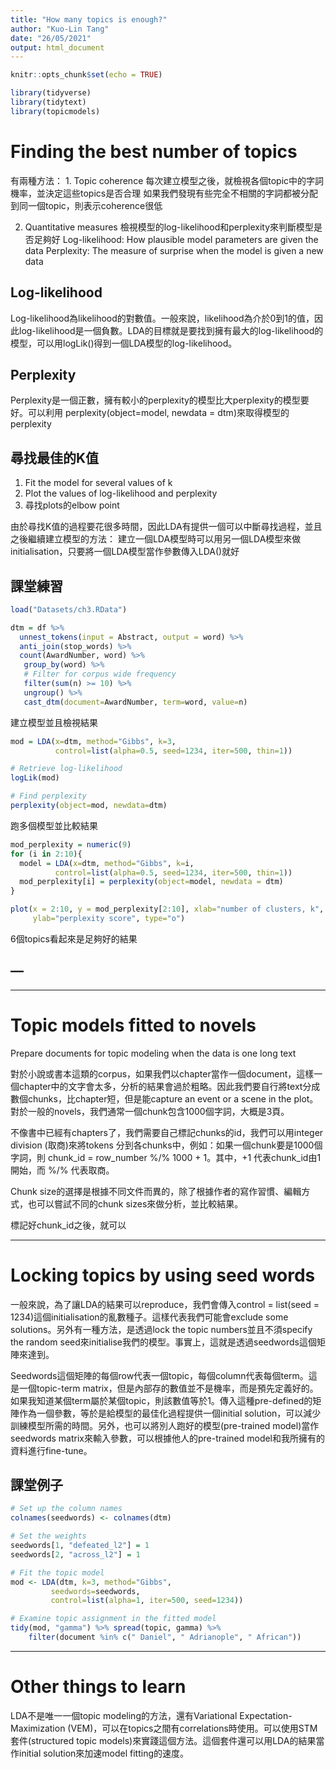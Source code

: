 ```yaml
---
title: "How many topics is enough?"
author: "Kuo-Lin Tang"
date: "26/05/2021"
output: html_document
---
```


```r
knitr::opts_chunk$set(echo = TRUE)
```

```r
library(tidyverse)
library(tidytext)
library(topicmodels)
```


# Finding the best number of topics
有兩種方法：
1. Topic coherence
  每次建立模型之後，就檢視各個topic中的字詞機率，並決定這些topics是否合理
  如果我們發現有些完全不相關的字詞都被分配到同一個topic，則表示coherence很低
  
2. Quantitative measures
  檢視模型的log-likelihood和perplexity來判斷模型是否足夠好
  Log-likelihood: How plausible model parameters are given the data
  Perplexity: The measure of surprise when the model is given a new data
  
## Log-likelihood
Log-likelihood為likelihood的對數值。一般來說，likelihood為介於0到1的值，因此log-likelihood是一個負數。LDA的目標就是要找到擁有最大的log-likelihood的模型，可以用logLik()得到一個LDA模型的log-likelihood。

## Perplexity
Perplexity是一個正數，擁有較小的perplexity的模型比大perplexity的模型要好。可以利用 perplexity(object=model, newdata = dtm)來取得模型的perplexity


## 尋找最佳的K值
1. Fit the model for several values of k
2. Plot the values of log-likelihood and perplexity
3. 尋找plots的elbow point

由於尋找K值的過程要花很多時間，因此LDA有提供一個可以中斷尋找過程，並且之後繼續建立模型的方法：
  建立一個LDA模型時可以用另一個LDA模型來做initialisation，只要將一個LDA模型當作參數傳入LDA()就好


## 課堂練習
```r
load("Datasets/ch3.RData")

dtm = df %>%
  unnest_tokens(input = Abstract, output = word) %>%
  anti_join(stop_words) %>%
  count(AwardNumber, word) %>%
   group_by(word) %>% 
   # Filter for corpus wide frequency
   filter(sum(n) >= 10) %>% 
   ungroup() %>% 
   cast_dtm(document=AwardNumber, term=word, value=n)
```

建立模型並且檢視結果
```r
mod = LDA(x=dtm, method="Gibbs", k=3, 
          control=list(alpha=0.5, seed=1234, iter=500, thin=1))

# Retrieve log-likelihood
logLik(mod)

# Find perplexity
perplexity(object=mod, newdata=dtm)
```


跑多個模型並比較結果
```r
mod_perplexity = numeric(9)
for (i in 2:10){
  model = LDA(x=dtm, method="Gibbs", k=i, 
          control=list(alpha=0.5, seed=1234, iter=500, thin=1))
  mod_perplexity[i] = perplexity(object=model, newdata = dtm)
}

plot(x = 2:10, y = mod_perplexity[2:10], xlab="number of clusters, k", 
     ylab="perplexity score", type="o")
```
6個topics看起來是足夠好的結果


---
---
---


# Topic models fitted to novels
Prepare documents for topic modeling when the data is one long text

對於小說或書本這類的corpus，如果我們以chapter當作一個document，這樣一個chapter中的文字會太多，分析的結果會過於粗略。因此我們要自行將text分成數個chunks，比chapter短，但是能capture an event or a scene in the plot。對於一般的novels，我們通常一個chunk包含1000個字詞，大概是3頁。

不像書中已經有chapters了，我們需要自己標記chunks的id，我們可以用integer division (取商)來將tokens 分到各chunks中，例如：如果一個chunk要是1000個字詞，則 chunk_id = row_number %/% 1000 + 1。其中，+1 代表chunk_id由1開始，而 %/% 代表取商。

Chunk size的選擇是根據不同文件而異的，除了根據作者的寫作習慣、編輯方式，也可以嘗試不同的chunk sizes來做分析，並比較結果。

標記好chunk_id之後，就可以


---


# Locking topics by using seed words
一般來說，為了讓LDA的結果可以reproduce，我們會傳入control = list(seed = 1234)這個initialisation的亂數種子。這樣代表我們可能會exclude some solutions。另外有一種方法，是透過lock the topic numbers並且不須specify the random seed來initialise我們的模型。事實上，這就是透過seedwords這個矩陣來達到。

Seedwords這個矩陣的每個row代表一個topic，每個column代表每個term。這是一個topic-term matrix，但是內部存的數值並不是機率，而是預先定義好的。如果我知道某個term屬於某個topic，則該數值等於1。傳入這種pre-defined的矩陣作為一個參數，等於是給模型的最佳化過程提供一個initial solution，可以減少訓練模型所需的時間。另外，也可以將別人跑好的模型(pre-trained model)當作seedwords matrix來輸入參數，可以根據他人的pre-trained model和我所擁有的資料進行fine-tune。


## 課堂例子
```r
# Set up the column names
colnames(seedwords) <- colnames(dtm)

# Set the weights
seedwords[1, "defeated_l2"] = 1
seedwords[2, "across_l2"] = 1

# Fit the topic model
mod <- LDA(dtm, k=3, method="Gibbs",
         seedwords=seedwords,
         control=list(alpha=1, iter=500, seed=1234))

# Examine topic assignment in the fitted model
tidy(mod, "gamma") %>% spread(topic, gamma) %>% 
	filter(document %in% c(" Daniel", " Adrianople", " African"))
```


---


# Other things to learn
LDA不是唯一一個topic modeling的方法，還有Variational Expectation-Maximization (VEM)，可以在topics之間有correlations時使用。可以使用STM套件(structured topic models)來實踐這個方法。這個套件還可以用LDA的結果當作initial solution來加速model fitting的速度。